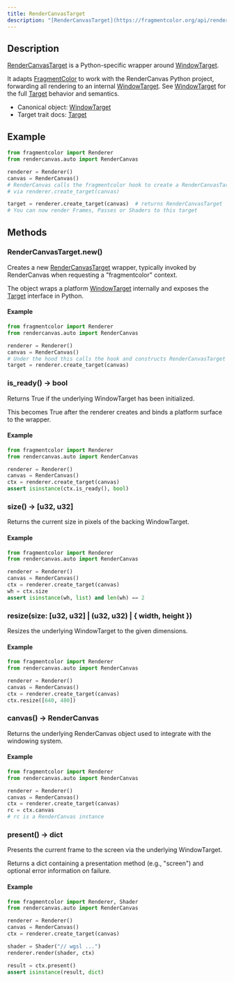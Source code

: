```yaml
---
title: RenderCanvasTarget
description: "[RenderCanvasTarget](https://fragmentcolor.org/api/render_canvas_target) is a Python-specific wrapper around [WindowTarget](https://fragmentcolor.org/api/window_target)."
---
```


## Description

[RenderCanvasTarget](https://fragmentcolor.org/api/render_canvas_target) is a Python-specific wrapper around [WindowTarget](https://fragmentcolor.org/api/window_target).

It adapts [FragmentColor](https://fragmentcolor.org) to work with the RenderCanvas Python project, forwarding all rendering to an internal [WindowTarget](https://fragmentcolor.org/api/window_target). See [WindowTarget](https://fragmentcolor.org/api/window_target) for the full [Target](https://fragmentcolor.org/api/target) behavior and semantics.

- Canonical object: [WindowTarget](https://fragmentcolor.org/api/window_target)
- Target trait docs: [Target](https://fragmentcolor.org/api/target)

## Example

```python
from fragmentcolor import Renderer
from rendercanvas.auto import RenderCanvas

renderer = Renderer()
canvas = RenderCanvas()
# RenderCanvas calls the fragmentcolor hook to create a RenderCanvasTarget under the hood
# via renderer.create_target(canvas)

target = renderer.create_target(canvas)  # returns RenderCanvasTarget
# You can now render Frames, Passes or Shaders to this target
```

## Methods

### RenderCanvasTarget.new()

Creates a new [RenderCanvasTarget](https://fragmentcolor.org/api/render_canvas_target) wrapper, typically invoked by RenderCanvas when requesting a "fragmentcolor" context.

The object wraps a platform [WindowTarget](https://fragmentcolor.org/api/window_target) internally and exposes the [Target](https://fragmentcolor.org/api/target) interface in Python.

#### Example

```python
from fragmentcolor import Renderer
from rendercanvas.auto import RenderCanvas

renderer = Renderer()
canvas = RenderCanvas()
# Under the hood this calls the hook and constructs RenderCanvasTarget
target = renderer.create_target(canvas)
```

### is_ready() -&gt; bool

Returns True if the underlying WindowTarget has been initialized.

This becomes True after the renderer creates and binds a platform surface to the wrapper.

#### Example

```python
from fragmentcolor import Renderer
from rendercanvas.auto import RenderCanvas

renderer = Renderer()
canvas = RenderCanvas()
ctx = renderer.create_target(canvas)
assert isinstance(ctx.is_ready(), bool)
```

### size() -&gt; [u32, u32]

Returns the current size in pixels of the backing WindowTarget.

#### Example

```python
from fragmentcolor import Renderer
from rendercanvas.auto import RenderCanvas

renderer = Renderer()
canvas = RenderCanvas()
ctx = renderer.create_target(canvas)
wh = ctx.size
assert isinstance(wh, list) and len(wh) == 2
```

### resize(size: [u32, u32] | (u32, u32) | { width, height })

Resizes the underlying WindowTarget to the given dimensions.

#### Example

```python
from fragmentcolor import Renderer
from rendercanvas.auto import RenderCanvas

renderer = Renderer()
canvas = RenderCanvas()
ctx = renderer.create_target(canvas)
ctx.resize([640, 480])
```

### canvas() -&gt; RenderCanvas

Returns the underlying RenderCanvas object used to integrate with the windowing system.

#### Example

```python
from fragmentcolor import Renderer
from rendercanvas.auto import RenderCanvas

renderer = Renderer()
canvas = RenderCanvas()
ctx = renderer.create_target(canvas)
rc = ctx.canvas
# rc is a RenderCanvas instance
```

### present() -&gt; dict

Presents the current frame to the screen via the underlying WindowTarget.

Returns a dict containing a presentation method (e.g., "screen") and optional error information on failure.

#### Example

```python
from fragmentcolor import Renderer, Shader
from rendercanvas.auto import RenderCanvas

renderer = Renderer()
canvas = RenderCanvas()
ctx = renderer.create_target(canvas)

shader = Shader("// wgsl ...")
renderer.render(shader, ctx)

result = ctx.present()
assert isinstance(result, dict)
```
